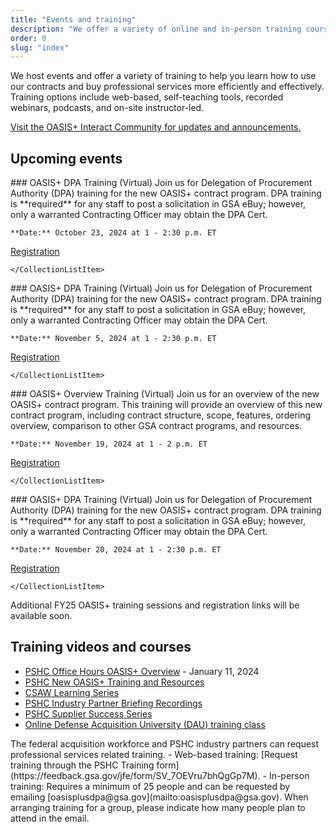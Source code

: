 ```yaml
---
title: "Events and training"
description: "We offer a variety of online and in-person training courses to help you learn how to use OASIS+ contracts and buy professional services."
order: 0
slug: "index"
---
```



We host events and offer a variety of training to help you learn how to use our contracts and buy professional services more efficiently and effectively. Training options include web-based, self-teaching tools, recorded webinars, podcasts, and on-site instructor-led.

[Visit the OASIS+ Interact Community for updates and announcements.](https://buy.gsa.gov/interact/community/196/activity-feed)
##  Upcoming events 
<CollectionList>
   

  <CollectionListItem calendar_month="OCT" calendar_day="23">
    ### OASIS+ DPA Training (Virtual)
    Join us for Delegation of Procurement Authority (DPA) training for the new OASIS+ contract program. DPA training is **required** for any staff to post a solicitation in GSA eBuy; however, only a warranted Contracting Officer may obtain the DPA Cert.
    
    **Date:** October 23, 2024 at 1 - 2:30 p.m. ET

   [Registration](https://gsasolutionssecure.gsa.gov/LP=5469)

    </CollectionListItem>

 <CollectionListItem calendar_month="NOV" calendar_day="5">
    ### OASIS+ DPA Training (Virtual)
    Join us for Delegation of Procurement Authority (DPA) training for the new OASIS+ contract program. DPA training is **required** for any staff to post a solicitation in GSA eBuy; however, only a warranted Contracting Officer may obtain the DPA Cert.
    
    **Date:** November 5, 2024 at 1 - 2:30 p.m. ET

   [Registration](https://gsasolutionssecure.gsa.gov/LP=5491)

    </CollectionListItem>

<CollectionListItem calendar_month="NOV" calendar_day="19">
    ### OASIS+ Overview Training (Virtual)
    Join us for an overview of the new OASIS+ contract program. This training will provide an overview of this new contract program, including contract structure, scope, features, ordering overview, comparison to other GSA contract programs, and resources.
    
    **Date:** November 19, 2024 at 1 - 2 p.m. ET

   [Registration](https://gsasolutionssecure.gsa.gov/LP=5500)

    </CollectionListItem>

 <CollectionListItem calendar_month="NOV" calendar_day="20">
    ### OASIS+ DPA Training (Virtual)
    Join us for Delegation of Procurement Authority (DPA) training for the new OASIS+ contract program. DPA training is **required** for any staff to post a solicitation in GSA eBuy; however, only a warranted Contracting Officer may obtain the DPA Cert.
    
    **Date:** November 20, 2024 at 1 - 2:30 p.m. ET

   [Registration](https://gsasolutionssecure.gsa.gov/LP=5505)

    </CollectionListItem>

</CollectionList>

Additional FY25 OASIS+ training sessions and registration links will be available soon.

## Training videos and courses
- [PSHC Office Hours OASIS+ Overview](https://www.youtube.com/watch?v=1ft9kJBMK8A&list=PLvdwyPgXnxxVQag_kdAHeiKW1zQAs2wJQ&index=25&t=7s) - January 11, 2024
- [PSHC New OASIS+ Training and Resources](https://www.youtube.com/playlist?list=PLvdwyPgXnxxVQag_kdAHeiKW1zQAs2wJQ)
- [CSAW Learning Series](https://www.youtube.com/playlist?list=PLvdwyPgXnxxVslDBK5HYeekr4FY_nr-Pn)
- [PSHC Industry Partner Briefing Recordings](https://www.youtube.com/playlist?list=PLvdwyPgXnxxUIh1e3H272MogI3HrLGzK9)
- [PSHC Supplier Success Series](https://www.youtube.com/playlist?list=PLvdwyPgXnxxVVhrv4zziLpGgkngkZT1Pm)
- [Online Defense Acquisition University (DAU) training class](https://www.dau.edu/courses/wsc-005) 

<SummaryBox header="Need to request a training?">
    The federal acquisition workforce and PSHC industry partners can request professional services related training. 
    - Web-based training: [Request training through the PSHC Training form](https://feedback.gsa.gov/jfe/form/SV_7OEVru7bhQgGp7M).
    - In-person training: Requires a minimum of 25 people and can be requested by emailing [oasisplusdpa@gsa.gov](mailto:oasisplusdpa@gsa.gov). When arranging training for a group, please indicate how many people  plan to attend in the email.
</SummaryBox>
